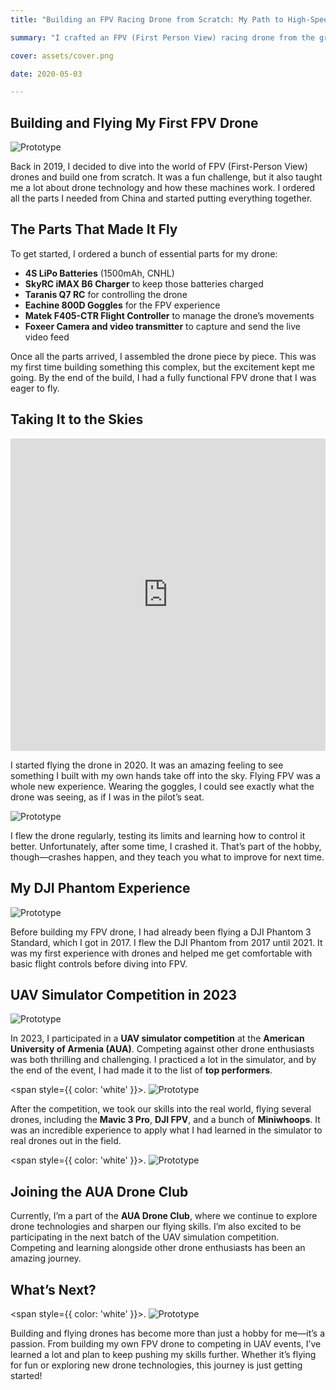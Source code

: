 ```yaml
---
title: "Building an FPV Racing Drone from Scratch: My Path to High-Speed Flying"

summary: "I crafted an FPV (First Person View) racing drone from the ground up, selecting and assembling each part carefully. This hands-on experience was thrilling and helped me understand the challenges of creating a fast and agile drone."

cover: assets/cover.png

date: 2020-05-03

---
```


## Building and Flying My First FPV Drone

![Prototype](./assets/me_sqr.jpg)

Back in 2019, I decided to dive into the world of FPV (First-Person View) drones and build one from scratch. It was a fun challenge, but it also taught me a lot about drone technology and how these machines work. I ordered all the parts I needed from China and started putting everything together.

## The Parts That Made It Fly

To get started, I ordered a bunch of essential parts for my drone:

-	**4S LiPo Batteries** (1500mAh, CNHL)
-	**SkyRC iMAX B6 Charger** to keep those batteries charged
-	**Taranis Q7 RC** for controlling the drone
-	**Eachine 800D Goggles** for the FPV experience
-	**Matek F405-CTR Flight Controller** to manage the drone’s movements
-	**Foxeer Camera and video transmitter** to capture and send the live video feed

Once all the parts arrived, I assembled the drone piece by piece. This was my first time building something this complex, but the excitement kept me going. By the end of the build, I had a fully functional FPV drone that I was eager to fly.

## Taking It to the Skies

<iframe width="100%" height="500" src="https://www.youtube.com/embed/qirq7kfMwyk?si=XvwgvOdH7TGGYj1z" title="YouTube video player" frameborder="0" allow="accelerometer; autoplay; clipboard-write; encrypted-media; gyroscope; picture-in-picture; web-share" referrerpolicy="strict-origin-when-cross-origin" allowfullscreen></iframe>

I started flying the drone in 2020. It was an amazing feeling to see something I built with my own hands take off into the sky. Flying FPV was a whole new experience. Wearing the goggles, I could see exactly what the drone was seeing, as if I was in the pilot’s seat.

![Prototype](./assets/field.jpg)

I flew the drone regularly, testing its limits and learning how to control it better. Unfortunately, after some time, I crashed it. That’s part of the hobby, though—crashes happen, and they teach you what to improve for next time.

## My DJI Phantom Experience

![Prototype](./assets/tumo.jpg)

Before building my FPV drone, I had already been flying a DJI Phantom 3 Standard, which I got in 2017. I flew the DJI Phantom from 2017 until 2021. It was my first experience with drones and helped me get comfortable with basic flight controls before diving into FPV.

## UAV Simulator Competition in 2023

![Prototype](./assets/aua2.jpg)

In 2023, I participated in a **UAV simulator competition** at the **American University of Armenia (AUA)**. Competing against other drone enthusiasts was both thrilling and challenging. I practiced a lot in the simulator, and by the end of the event, I had made it to the list of **top performers**.

<span style={{ color: 'white' }}>.</span>
![Prototype](./assets/1019.gif)

After the competition, we took our skills into the real world, flying several drones, including the **Mavic 3 Pro**, **DJI FPV**, and a bunch of **Miniwhoops**. It was an incredible experience to apply what I had learned in the simulator to real drones out in the field.

<span style={{ color: 'white' }}>.</span>
![Prototype](./assets/1019(2).gif)

## Joining the AUA Drone Club


Currently, I’m a part of the **AUA Drone Club**, where we continue to explore drone technologies and sharpen our flying skills. I’m also excited to be participating in the next batch of the UAV simulation competition. Competing and learning alongside other drone enthusiasts has been an amazing journey.


## What’s Next?

<span style={{ color: 'white' }}>.</span>
![Prototype](./assets/1019(3).gif)

Building and flying drones has become more than just a hobby for me—it’s a passion. From building my own FPV drone to competing in UAV events, I’ve learned a lot and plan to keep pushing my skills further. Whether it’s flying for fun or exploring new drone technologies, this journey is just getting started!


